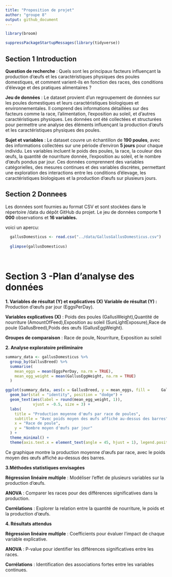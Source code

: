 ---
title: "Proposition de projet"
author: "groupe 8"
output: github_document
---

```{r load-packages, message = FALSE}
library(broom)
```


```{r echo=FALSE}
suppressPackageStartupMessages(library(tidyverse))
```
## Section 1 Introduction

**Question de recherche** : Quels sont les principaux facteurs influençant la production d'œufs et les caractéristiques physiques des poules domestiques, et comment varient-ils en fonction des races, des conditions d’élevage et des pratiques alimentaires ?

**Jeu de données** : Le dataset provient d’un regroupement de données sur les poules domestiques et leurs caractéristiques biologiques et environnementales. Il comprend des informations détaillées sur des facteurs comme la race, l’alimentation, l’exposition au soleil, et d’autres caractéristiques physiques. Les données ont été collectées et structurées pour permettre une analyse des éléments influençant la production d'œufs et les caractéristiques physiques des poules.


**Sujet et variables** : Le dataset couvre un échantillon de **190 poules**, avec des informations collectées sur une période d’environ **5 jours** pour chaque individu. Les variables incluent le poids des poules, la race, la couleur des œufs, la quantité de nourriture donnée, l’exposition au soleil, et le nombre d’œufs pondus par jour. Ces données comprennent des variables catégorielles, des mesures continues et des variables discrètes, permettant une exploration des interactions entre les conditions d'élevage, les caractéristiques biologiques et la production d'œufs sur plusieurs jours.



## Section 2 Donnees

Les données sont fournies au format CSV et sont stockées dans le répertoire /data du dépôt GitHub du projet. Le jeu de données comporte **1 000** observations et **16 variables.**

voici un apercu:

```{r load-data, echo = FALSE}
  gallusDomesticus <- read.csv("../data/GallusGallusDomesticus.csv")
  
  glimpse(gallusDomesticus)
  
 
```


# Section 3 -Plan d’analyse des données

**1. Variables de résultat (Y) et explicatives (X)**
**Variable de résultat (Y) :** Production d'œufs par jour (EggsPerDay).

**Variables explicatives (X)** : Poids des poules (GallusWeight),Quantité de nourriture (AmountOfFeed),Exposition au soleil (SunLightExposure),Race de poule (GallusBreed),Poids des œufs (GallusEggWeight).

**Groupes de comparaison** : Race de poule, Nourriture, Exposition au soleil 

**2. Analyse exploratoire préliminaire**

```{r  echo = FALSE}
summary_data <- gallusDomesticus %>%
  group_by(GallusBreed) %>%
  summarise(
    mean_eggs = mean(EggsPerDay, na.rm = TRUE),
    mean_egg_weight = mean(GallusEggWeight, na.rm = TRUE)
  ) 

ggplot(summary_data, aes(x = GallusBreed, y = mean_eggs, fill =     GallusBreed)) +
  geom_bar(stat = "identity", position = "dodge") +
  geom_text(aes(label = round(mean_egg_weight, 1)), 
            vjust = -0.5, size = 3) +
  labs(
    title = "Production moyenne d'œufs par race de poules",
    subtitle = "Avec poids moyen des œufs affiché au-dessus des barres",
    x = "Race de poule", 
    y = "Nombre moyen d'œufs par jour"
  ) +
  theme_minimal() +
  theme(axis.text.x = element_text(angle = 45, hjust = 1), legend.position   = "none")
```
Ce graphique montre la production moyenne d'œufs par race, avec le poids moyen des œufs affiché au-dessus des barres.


**3.Méthodes statistiques envisagées**

**Régression linéaire multiple** : Modéliser l'effet de plusieurs variables sur la production d'œufs.

**ANOVA** : Comparer les races pour des différences significatives dans la production.

**Corrélations** : Explorer la relation entre la quantité de nourriture, le poids et la production d'œufs.

**4. Résultats attendus**

**Régression linéaire multiple** : Coefficients pour évaluer l'impact de chaque variable explicative.

**ANOVA** : P-value pour identifier les différences significatives entre les races.

**Corrélations** : Identification des associations fortes entre les variables continues.




